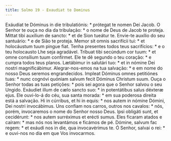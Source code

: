 ```yaml
---
title: Salmo 19 - Exaudiat te Dominus
---
```


<div class="grid grid-cols-2 gap-5">
  <span class="text-justify">
    Exáudiat te Dóminus in die tribulatiónis: * prótegat te nomen Dei Jacob.
  </span>
  <span class="text-justify">
    O Senhor te ouça no dia da tribulação: * o nome de Deus de Jacob te proteja.
  </span>
  <span class="text-justify">
    Mittat tibi auxílium de sancto: * et de Sion tueátur te.
  </span>
  <span class="text-justify">
    Envie-te auxílio do seu santuário: * e de Sião te proteja.
  </span>
  <span class="text-justify">
    Memor sit omnis sacrifícii tui: * et holocáustum tuum pingue fiat.
  </span>
  <span class="text-justify">
    Tenha presentes todos teus sacrifícios: * e o teu holocausto Lhe seja
    agradável.
  </span>
  <span class="text-justify">
    Tríbuat tibi secúndum cor tuum: * et omne consílium tuum confírmet.
  </span>
  <span class="text-justify">
    Ele te dê segundo o teu coração: * e cumpra todos teus planos.
  </span>
  <span class="text-justify">
    Lætábimur in salutári tuo: * et in nómine Dei nostri magnificábimur.
  </span>
  <span class="text-justify">
    Alegrar-nos-emos na tua salvação: * e em nome do nosso Deus seremos
    engrandecidos.
  </span>
  <span class="text-justify">
    Impleat Dóminus omnes petitiónes tuas: * nunc cognóvi quóniam salvum fecit
    Dóminus Christum suum.
  </span>
  <span class="text-justify">
    Ouça o Senhor todas as tuas petições: * pois sei agora que o Senhor salvou o
    seu Ungido.
  </span>
  <span class="text-justify">
    Exáudiet illum de cælo sancto suo: * in potentátibus salus déxteræ ejus.
  </span>
  <span class="text-justify">
    Ele ouvi-lo-á do céu, sua santa morada: * em sua poderosa direita está a
    salvação.
  </span>
  <span class="text-justify">
    Hi in cúrribus, et hi in equis: * nos autem in nómine Dómini, Dei nostri
    invocábimus.
  </span>
  <span class="text-justify">
    Uns confiam nos carros, outros nos cavalos: * nós, porém, invocaremos o nome
    do Senhor nosso Deus.
  </span>
  <span class="text-justify">
    Ipsi obligáti sunt, et cecidérunt: * nos autem surréximus et erécti sumus.
  </span>
  <span class="text-justify">
    Eles ficaram atados e caíram: * mas nós nos levantámos e ficámos de pé.
  </span>
  <span class="text-justify">
    Dómine, salvum fac regem: * et exáudi nos in die, qua invocavérimus te.
  </span>
  <span class="text-justify">
    Ó Senhor, salvai o rei: * e ouvi-nos no dia em que Vos invocarmos.
  </span>
</div>

